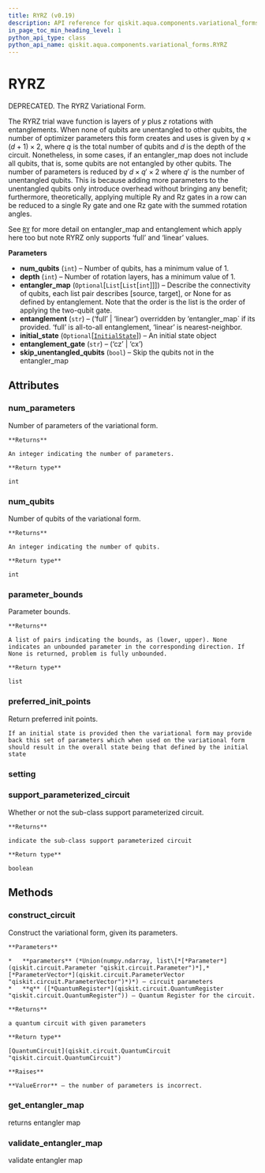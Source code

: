 ```yaml
---
title: RYRZ (v0.19)
description: API reference for qiskit.aqua.components.variational_forms.RYRZ in qiskit v0.19
in_page_toc_min_heading_level: 1
python_api_type: class
python_api_name: qiskit.aqua.components.variational_forms.RYRZ
---
```


# RYRZ

<Class id="qiskit.aqua.components.variational_forms.RYRZ" isDedicatedPage={true} github="https://github.com/qiskit-community/qiskit-aqua/tree/stable/0.7/qiskit/aqua/components/variational_forms/ryrz.py" signature="RYRZ(num_qubits, depth=3, entangler_map=None, entanglement='full', initial_state=None, entanglement_gate='cz', skip_unentangled_qubits=False)" modifiers="class">
  DEPRECATED. The RYRZ Variational Form.

  The RYRZ trial wave function is layers of $y$ plus $z$ rotations with entanglements. When none of qubits are unentangled to other qubits, the number of optimizer parameters this form creates and uses is given by $q \times (d + 1) \times 2$, where $q$ is the total number of qubits and $d$ is the depth of the circuit. Nonetheless, in some cases, if an entangler\_map does not include all qubits, that is, some qubits are not entangled by other qubits. The number of parameters is reduced by $d \times q' \times 2$ where $q'$ is the number of unentangled qubits. This is because adding more parameters to the unentangled qubits only introduce overhead without bringing any benefit; furthermore, theoretically, applying multiple Ry and Rz gates in a row can be reduced to a single Ry gate and one Rz gate with the summed rotation angles.

  See [`RY`](qiskit.aqua.components.variational_forms.RY "qiskit.aqua.components.variational_forms.RY") for more detail on entangler\_map and entanglement which apply here too but note RYRZ only supports ‘full’ and ‘linear’ values.

  **Parameters**

  *   **num\_qubits** (`int`) – Number of qubits, has a minimum value of 1.
  *   **depth** (`int`) – Number of rotation layers, has a minimum value of 1.
  *   **entangler\_map** (`Optional`\[`List`\[`List`\[`int`]]]) – Describe the connectivity of qubits, each list pair describes \[source, target], or None for as defined by entanglement. Note that the order is the list is the order of applying the two-qubit gate.
  *   **entanglement** (`str`) – (‘full’ | ‘linear’) overridden by ‘entangler\_map\` if its provided. ‘full’ is all-to-all entanglement, ‘linear’ is nearest-neighbor.
  *   **initial\_state** (`Optional`\[[`InitialState`](qiskit.aqua.components.initial_states.InitialState "qiskit.aqua.components.initial_states.initial_state.InitialState")]) – An initial state object
  *   **entanglement\_gate** (`str`) – (‘cz’ | ‘cx’)
  *   **skip\_unentangled\_qubits** (`bool`) – Skip the qubits not in the entangler\_map

  ## Attributes

  <span id="ryrz-num-parameters" />

  ### num\_parameters

  <Attribute id="qiskit.aqua.components.variational_forms.RYRZ.num_parameters">
    Number of parameters of the variational form.

    **Returns**

    An integer indicating the number of parameters.

    **Return type**

    int
  </Attribute>

  <span id="ryrz-num-qubits" />

  ### num\_qubits

  <Attribute id="qiskit.aqua.components.variational_forms.RYRZ.num_qubits">
    Number of qubits of the variational form.

    **Returns**

    An integer indicating the number of qubits.

    **Return type**

    int
  </Attribute>

  <span id="ryrz-parameter-bounds" />

  ### parameter\_bounds

  <Attribute id="qiskit.aqua.components.variational_forms.RYRZ.parameter_bounds">
    Parameter bounds.

    **Returns**

    A list of pairs indicating the bounds, as (lower, upper). None indicates an unbounded parameter in the corresponding direction. If None is returned, problem is fully unbounded.

    **Return type**

    list
  </Attribute>

  <span id="ryrz-preferred-init-points" />

  ### preferred\_init\_points

  <Attribute id="qiskit.aqua.components.variational_forms.RYRZ.preferred_init_points">
    Return preferred init points.

    If an initial state is provided then the variational form may provide back this set of parameters which when used on the variational form should result in the overall state being that defined by the initial state
  </Attribute>

  <span id="ryrz-setting" />

  ### setting

  <Attribute id="qiskit.aqua.components.variational_forms.RYRZ.setting" />

  <span id="ryrz-support-parameterized-circuit" />

  ### support\_parameterized\_circuit

  <Attribute id="qiskit.aqua.components.variational_forms.RYRZ.support_parameterized_circuit">
    Whether or not the sub-class support parameterized circuit.

    **Returns**

    indicate the sub-class support parameterized circuit

    **Return type**

    boolean
  </Attribute>

  ## Methods

  <span id="ryrz-construct-circuit" />

  ### construct\_circuit

  <Function id="qiskit.aqua.components.variational_forms.RYRZ.construct_circuit" signature="RYRZ.construct_circuit(parameters, q=None)">
    Construct the variational form, given its parameters.

    **Parameters**

    *   **parameters** (*Union(numpy.ndarray, list\[*[*Parameter*](qiskit.circuit.Parameter "qiskit.circuit.Parameter")*],* [*ParameterVector*](qiskit.circuit.ParameterVector "qiskit.circuit.ParameterVector")*)*) – circuit parameters
    *   **q** ([*QuantumRegister*](qiskit.circuit.QuantumRegister "qiskit.circuit.QuantumRegister")) – Quantum Register for the circuit.

    **Returns**

    a quantum circuit with given parameters

    **Return type**

    [QuantumCircuit](qiskit.circuit.QuantumCircuit "qiskit.circuit.QuantumCircuit")

    **Raises**

    **ValueError** – the number of parameters is incorrect.
  </Function>

  <span id="ryrz-get-entangler-map" />

  ### get\_entangler\_map

  <Function id="qiskit.aqua.components.variational_forms.RYRZ.get_entangler_map" signature="RYRZ.get_entangler_map(map_type, num_qubits, offset=0)" modifiers="static">
    returns entangler map
  </Function>

  <span id="ryrz-validate-entangler-map" />

  ### validate\_entangler\_map

  <Function id="qiskit.aqua.components.variational_forms.RYRZ.validate_entangler_map" signature="RYRZ.validate_entangler_map(entangler_map, num_qubits)" modifiers="static">
    validate entangler map
  </Function>
</Class>

